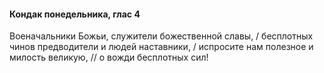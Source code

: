 #### Кондак понедельника, глас 4

Военачальники Божьи, служители божественной славы, / бесплотных чинов предводители и людей наставники, / испросите нам полезное и милость великую, // о вожди бесплотных cил!
